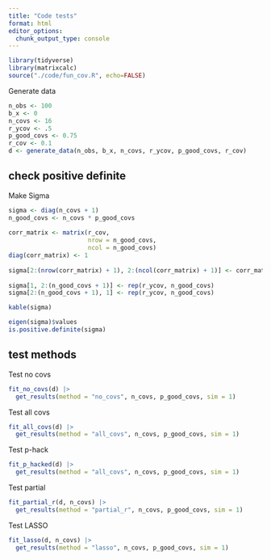 ```yaml
---
title: "Code tests"
format: html
editor_options: 
  chunk_output_type: console
---
```


```r
library(tidyverse)
library(matrixcalc)
source("./code/fun_cov.R", echo=FALSE)
```


Generate data
```r
n_obs <- 100
b_x <- 0
n_covs <- 16
r_ycov <- .5
p_good_covs <- 0.75
r_cov <- 0.1
d <- generate_data(n_obs, b_x, n_covs, r_ycov, p_good_covs, r_cov)
```


## check positive definite

Make Sigma
```r

sigma <- diag(n_covs + 1)
n_good_covs <- n_covs * p_good_covs
  
corr_matrix <- matrix(r_cov, 
                      nrow = n_good_covs, 
                      ncol = n_good_covs)
diag(corr_matrix) <- 1
 
sigma[2:(nrow(corr_matrix) + 1), 2:(ncol(corr_matrix) + 1)] <- corr_matrix
  
sigma[1, 2:(n_good_covs + 1)] <- rep(r_ycov, n_good_covs)
sigma[2:(n_good_covs + 1), 1] <- rep(r_ycov, n_good_covs)

kable(sigma)

```

```r

eigen(sigma)$values
is.positive.definite(sigma)

```



## test methods

Test no covs
```r
fit_no_covs(d) |> 
  get_results(method = "no_covs", n_covs, p_good_covs, sim = 1)
```

Test all covs
```r
fit_all_covs(d) |> 
  get_results(method = "all_covs", n_covs, p_good_covs, sim = 1)
```

Test p-hack 
```r
fit_p_hacked(d) |> 
  get_results(method = "all_covs", n_covs, p_good_covs, sim = 1)
```

Test partial
```r
fit_partial_r(d, n_covs) |> 
  get_results(method = "partial_r", n_covs, p_good_covs, sim = 1)
```

Test LASSO
```r
fit_lasso(d, n_covs) |> 
  get_results(method = "lasso", n_covs, p_good_covs, sim = 1)
```